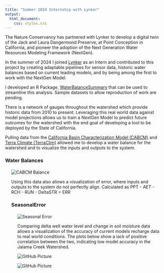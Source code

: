 ```yaml
---
title: "Summer 2024 Internship with Lynker"
output: 
  html_document:
    css: styles.css
---
```

The Nature Conservancy has partnered with Lynker to develop a digital twin of the Jack and Laura Dangermond Preserve, at Point Conception in California, and pioneer the adoption of the Next Generation Water Resources Modeling Framework (NextGen).

In the summer of 2024 I joined <a href="https://lynker.com/" target="_blank">Lynker</a> as an Intern and contributed to this project by creating adaptable pipelines for sensor data, historic water balances based on current leading models, and by being among the first to work with the NextGen Model. 

I developed an R Package, <a href="https://lynker-spatial.github.io/WaterBalanceSummary/index.html" target="_blank">WaterBalanceSummary</a> that can be used to streamline this analysis. Sample datasets to allow reproduction of work are pending.

There is a network of gauges throughout the watershed which provide historic data from 2010 to present. Leveraging this real world data against model projections allows us to train a NextGen Model to predict future outcomes for the watershed with the end goal of developing a tool to be deployed by the State of California.

Pulling data from the <a href="https://ca.water.usgs.gov/projects/reg_hydro/basin-characterization-model.html" target="_blank">California Basin Characterization Model (CABCM)</a> and <a href="https://www.climatologylab.org/terraclimate.html" target="_blank">Terra Climate (TerraClim)</a> allowed me to develop a water balance for the watershed and to visualize the inputs and outputs to the system.

### Water Balances
<!-- CABCM Water Balance -->
<div style="margin-left: 20px; margin-top: 20px; margin-bottom: 20px">
<img src="img/CABCM_Balance.png" alt="CABCM Balance">
<!-- Terra Water Balance -->

<!-- <img src="img/terra_Balance.png" alt="GitHub Picture"> -->
<!-- CABCM Corr Plot -->


Using this data also allows a visualization of error, where inputs and outputs to the system do not perfectly align. Calculated as PPT - AET - RCH - RUN - DeltaSTR = ERR

### SeasonalError
<div style="margin-left: 20px; margin-top: 20px; margin-bottom: 20px">
<img src="img/WebsitePics/SeasonalError.png" alt="Seasonal Error">


Comparing delta well water level and change in soil moisture data allows a visualization of the accuracy of current models recharge data to real world conditions. The plots below show a lack of positive correlation between the two, indicating low model accuracy in the Jalama Creek Watershed.

<img src="img/CABCM_CorrPlot_07152024.png" alt="GitHub Picture">
<!-- Terra Corr Plot -->

<img src="img/Terra_CorrPlot_07222024.png" alt="GitHub Picture">





